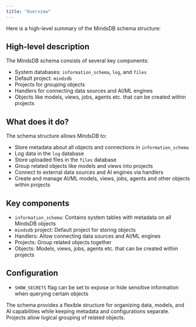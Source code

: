 ```yaml
---
title: "Overview"
---
```


Here is a high-level summary of the MindsDB schema structure:

## High-level description

The MindsDB schema consists of several key components:

- System databases: `information_schema`, `log`, and `files`
- Default project: `mindsdb`
- Projects for grouping objects
- Handlers for connecting data sources and AI/ML engines
- Objects like models, views, jobs, agents etc. that can be created within projects

## What does it do?

The schema structure allows MindsDB to:

- Store metadata about all objects and connections in `information_schema`
- Log data in the `log` database 
- Store uploaded files in the `files` database
- Group related objects like models and views into projects
- Connect to external data sources and AI engines via handlers
- Create and manage AI/ML models, views, jobs, agents and other objects within projects

## Key components

- `information_schema`: Contains system tables with metadata on all MindsDB objects
- `mindsdb` project: Default project for storing objects
- Handlers: Allow connecting data sources and AI/ML engines
- Projects: Group related objects together
- Objects: Models, views, jobs, agents etc. that can be created within projects

## Configuration

- `SHOW_SECRETS` flag can be set to expose or hide sensitive information when querying certain objects

The schema provides a flexible structure for organizing data, models, and AI capabilities while keeping metadata and configurations separate. Projects allow logical grouping of related objects.